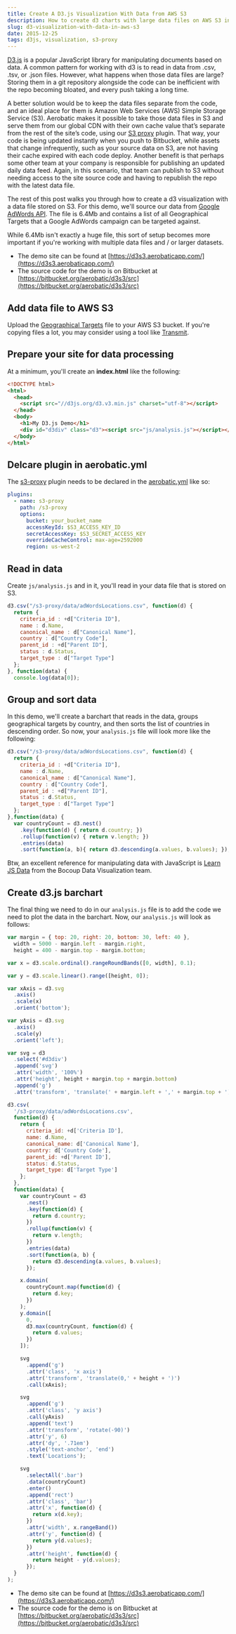 ```yaml
---
title: Create A D3.js Visualization With Data from AWS S3
description: How to create d3 charts with large data files on AWS S3 instead of a git repo.
slug: d3-visualization-with-data-in-aws-s3
date: 2015-12-25
tags: d3js, visualization, s3-proxy
---
```


[D3.js](http://d3js.org/) is a popular JavaScript library for manipulating documents based on data. A common pattern for working with d3 is to read in data from .csv, .tsv, or .json files. However, what happens when those data files are large? Storing them in a git repository alongside the code can be inefficient with the repo becoming bloated, and every push taking a long time.

A better solution would be to keep the data files separate from the code, and an ideal place for them is Amazon Web Services (AWS) Simple Storage Service (S3). Aerobatic makes it possible to take those data files in S3 and serve them from our global CDN with their own cache value that’s separate from the rest of the site’s code, using our [S3 proxy](/docs/plugins/s3-proxy/) plugin. That way, your code is being updated instantly when you push to Bitbucket, while assets that change infrequently, such as your source data on S3, are not having their cache expired with each code deploy. Another benefit is that perhaps some other team at your company is responsible for publishing an updated daily data feed. Again, in this scenario, that team can publish to S3 without needing access to the site source code and having to republish the repo with the latest data file.

The rest of this post walks you through how to create a d3 visualization with a data file stored on S3. For this demo, we'll source our data from [Google AdWords API](https://developers.google.com/adwords/api/docs/appendix/geotargeting). The file is 6.4Mb and contains a list of all Geographical Targets that a Google AdWords campaign can be targeted against.

While 6.4Mb isn't exactly a huge file, this sort of setup becomes more important if you're working with multiple data files and / or larger datasets.

- The demo site can be found at [https://d3s3.aerobaticapp.com/](https://d3s3.aerobaticapp.com/)
- The source code for the demo is on Bitbucket at [https://bitbucket.org/aerobatic/d3s3/src](https://bitbucket.org/aerobatic/d3s3/src)

## Add data file to AWS S3

Upload the [Geographical Targets](https://goo.gl/qVgiYp) file to your AWS S3 bucket. If you're copying files a lot, you may consider using a tool like [Transmit](https://panic.com/transmit/).

## Prepare your site for data processing

At a minimum, you'll create an **index.html** like the following:

```html
<!DOCTYPE html>
<html>
  <head>
    <script src="//d3js.org/d3.v3.min.js" charset="utf-8"></script>
  </head>
  <body>
    <h1>My D3.js Demo</h1>
    <div id="d3div" class="d3"><script src="js/analysis.js"></script></div>
  </body>
</html>
```

## Delcare plugin in aerobatic.yml

The [s3-proxy](/docs/plugins/s3-proxy/) plugin needs to be declared in the [aerobatic.yml](/docs/configuration/) like so:

```yaml
plugins:
  - name: s3-proxy
    path: /s3-proxy
    options:
      bucket: your_bucket_name
      accessKeyId: $S3_ACCESS_KEY_ID
      secretAccessKey: $S3_SECRET_ACCESS_KEY
      overrideCacheControl: max-age=2592000
      region: us-west-2
```

## Read in data

Create `js/analysis.js` and in it, you'll read in your data file that is stored on S3.

```javascript
d3.csv("/s3-proxy/data/adWordsLocations.csv", function(d) {
  return {
    criteria_id : +d["Criteria ID"],
    name : d.Name,
    canonical_name : d["Canonical Name"],
    country : d["Country Code"],
    parent_id : +d["Parent ID"],
    status : d.Status,
    target_type : d["Target Type"]
  };
}, function(data) {
  console.log(data[0]);
```

## Group and sort data

In this demo, we'll create a barchart that reads in the data, groups geographical targets by country, and then sorts the list of countries in descending order. So now, your `analysis.js` file will look more like the following:

```js
d3.csv("/s3-proxy/data/adWordsLocations.csv", function(d) {
  return {
    criteria_id : +d["Criteria ID"],
    name : d.Name,
    canonical_name : d["Canonical Name"],
    country : d["Country Code"],
    parent_id : +d["Parent ID"],
    status : d.Status,
    target_type : d["Target Type"]
  };
},function(data) {
  var countryCount = d3.nest()
    .key(function(d) { return d.country; })
    .rollup(function(v) { return v.length; })
    .entries(data)
    .sort(function(a, b){ return d3.descending(a.values, b.values); });
```

Btw, an excellent reference for manipulating data with JavaScript is [Learn JS Data](http://learnjsdata.com/) from the Bocoup Data Visualization team.

## Create d3.js barchart

The final thing we need to do in our `analysis.js` file is to add the code we need to plot the data in the barchart. Now, our `analysis.js` will look as follows:

```js
var margin = { top: 20, right: 20, bottom: 30, left: 40 },
  width = 5000 - margin.left - margin.right,
  height = 400 - margin.top - margin.bottom;

var x = d3.scale.ordinal().rangeRoundBands([0, width], 0.1);

var y = d3.scale.linear().range([height, 0]);

var xAxis = d3.svg
  .axis()
  .scale(x)
  .orient('bottom');

var yAxis = d3.svg
  .axis()
  .scale(y)
  .orient('left');

var svg = d3
  .select('#d3div')
  .append('svg')
  .attr('width', '100%')
  .attr('height', height + margin.top + margin.bottom)
  .append('g')
  .attr('transform', 'translate(' + margin.left + ',' + margin.top + ')');

d3.csv(
  '/s3-proxy/data/adWordsLocations.csv',
  function(d) {
    return {
      criteria_id: +d['Criteria ID'],
      name: d.Name,
      canonical_name: d['Canonical Name'],
      country: d['Country Code'],
      parent_id: +d['Parent ID'],
      status: d.Status,
      target_type: d['Target Type']
    };
  },
  function(data) {
    var countryCount = d3
      .nest()
      .key(function(d) {
        return d.country;
      })
      .rollup(function(v) {
        return v.length;
      })
      .entries(data)
      .sort(function(a, b) {
        return d3.descending(a.values, b.values);
      });

    x.domain(
      countryCount.map(function(d) {
        return d.key;
      })
    );
    y.domain([
      0,
      d3.max(countryCount, function(d) {
        return d.values;
      })
    ]);

    svg
      .append('g')
      .attr('class', 'x axis')
      .attr('transform', 'translate(0,' + height + ')')
      .call(xAxis);

    svg
      .append('g')
      .attr('class', 'y axis')
      .call(yAxis)
      .append('text')
      .attr('transform', 'rotate(-90)')
      .attr('y', 6)
      .attr('dy', '.71em')
      .style('text-anchor', 'end')
      .text('Locations');

    svg
      .selectAll('.bar')
      .data(countryCount)
      .enter()
      .append('rect')
      .attr('class', 'bar')
      .attr('x', function(d) {
        return x(d.key);
      })
      .attr('width', x.rangeBand())
      .attr('y', function(d) {
        return y(d.values);
      })
      .attr('height', function(d) {
        return height - y(d.values);
      });
  }
);
```

- The demo site can be found at [https://d3s3.aerobaticapp.com/](https://d3s3.aerobaticapp.com/)
- The source code for the demo is on Bitbucket at [https://bitbucket.org/aerobatic/d3s3/src](https://bitbucket.org/aerobatic/d3s3/src)
